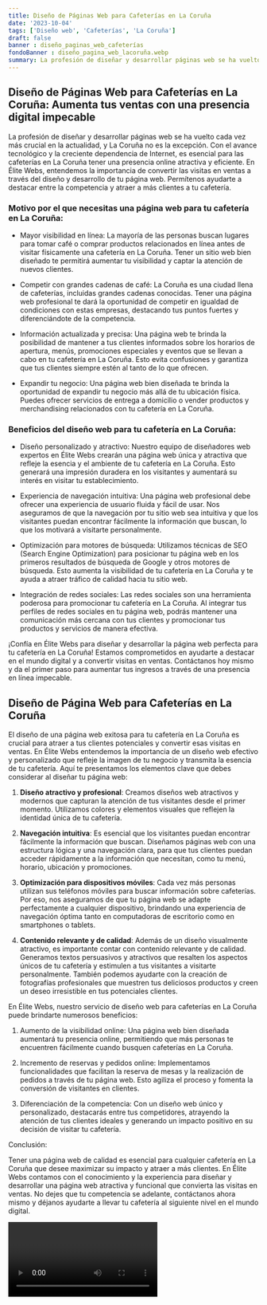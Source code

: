 ```yaml
---
title: Diseño de Páginas Web para Cafeterías en La Coruña
date: '2023-10-04'
tags: ['Diseño web', 'Cafeterías', 'La Coruña']
draft: false
banner : diseño_paginas_web_cafeterías
fondoBanner : diseño_pagina_web_lacoruña.webp
summary: La profesión de diseñar y desarrollar páginas web se ha vuelto cada vez más crucial en la actualidad, y La Coruña no es la excepción. Con el avance tecnológico y la creciente dependencia de Internet, es esencial para las cafeterías en La Coruña tener una presencia online atractiva y eficiente. En Élite Webs, entendemos la importancia de convertir las visitas en ventas a través del diseño y desarrollo de tu página web. Permítenos ayudarte a destacar entre la competencia y atraer a más clientes a tu cafetería.
---
```


## Diseño de Páginas Web para Cafeterías en La Coruña: Aumenta tus ventas con una presencia digital impecable

La profesión de diseñar y desarrollar páginas web se ha vuelto cada vez más crucial en la actualidad, y La Coruña no es la excepción. Con el avance tecnológico y la creciente dependencia de Internet, es esencial para las cafeterías en La Coruña tener una presencia online atractiva y eficiente. En Élite Webs, entendemos la importancia de convertir las visitas en ventas a través del diseño y desarrollo de tu página web. Permítenos ayudarte a destacar entre la competencia y atraer a más clientes a tu cafetería.

### Motivo por el que necesitas una página web para tu cafetería en La Coruña:

- Mayor visibilidad en línea: La mayoría de las personas buscan lugares para tomar café o comprar productos relacionados en línea antes de visitar físicamente una cafetería en La Coruña. Tener un sitio web bien diseñado te permitirá aumentar tu visibilidad y captar la atención de nuevos clientes.

- Competir con grandes cadenas de café: La Coruña es una ciudad llena de cafeterías, incluidas grandes cadenas conocidas. Tener una página web profesional te dará la oportunidad de competir en igualdad de condiciones con estas empresas, destacando tus puntos fuertes y diferenciándote de la competencia.

- Información actualizada y precisa: Una página web te brinda la posibilidad de mantener a tus clientes informados sobre los horarios de apertura, menús, promociones especiales y eventos que se llevan a cabo en tu cafetería en La Coruña. Esto evita confusiones y garantiza que tus clientes siempre estén al tanto de lo que ofrecen.

- Expandir tu negocio: Una página web bien diseñada te brinda la oportunidad de expandir tu negocio más allá de tu ubicación física. Puedes ofrecer servicios de entrega a domicilio o vender productos y merchandising relacionados con tu cafetería en La Coruña.

### Beneficios del diseño web para tu cafetería en La Coruña:

- Diseño personalizado y atractivo: Nuestro equipo de diseñadores web expertos en Élite Webs crearán una página web única y atractiva que refleje la esencia y el ambiente de tu cafetería en La Coruña. Esto generará una impresión duradera en los visitantes y aumentará su interés en visitar tu establecimiento.

- Experiencia de navegación intuitiva: Una página web profesional debe ofrecer una experiencia de usuario fluida y fácil de usar. Nos aseguramos de que la navegación por tu sitio web sea intuitiva y que los visitantes puedan encontrar fácilmente la información que buscan, lo que los motivará a visitarte personalmente.

- Optimización para motores de búsqueda: Utilizamos técnicas de SEO (Search Engine Optimization) para posicionar tu página web en los primeros resultados de búsqueda de Google y otros motores de búsqueda. Esto aumenta la visibilidad de tu cafetería en La Coruña y te ayuda a atraer tráfico de calidad hacia tu sitio web.

- Integración de redes sociales: Las redes sociales son una herramienta poderosa para promocionar tu cafetería en La Coruña. Al integrar tus perfiles de redes sociales en tu página web, podrás mantener una comunicación más cercana con tus clientes y promocionar tus productos y servicios de manera efectiva.

¡Confía en Élite Webs para diseñar y desarrollar la página web perfecta para tu cafetería en La Coruña! Estamos comprometidos en ayudarte a destacar en el mundo digital y a convertir visitas en ventas. Contáctanos hoy mismo y da el primer paso para aumentar tus ingresos a través de una presencia en línea impecable.

<GifSeo />

<Cta />

## Diseño de Página Web para Cafeterías en La Coruña

El diseño de una página web exitosa para tu cafetería en La Coruña es crucial para atraer a tus clientes potenciales y convertir esas visitas en ventas. En Élite Webs entendemos la importancia de un diseño web efectivo y personalizado que refleje la imagen de tu negocio y transmita la esencia de tu cafetería. Aquí te presentamos los elementos clave que debes considerar al diseñar tu página web:

1. **Diseño atractivo y profesional**: Creamos diseños web atractivos y modernos que capturan la atención de tus visitantes desde el primer momento. Utilizamos colores y elementos visuales que reflejen la identidad única de tu cafetería.

2. **Navegación intuitiva**: Es esencial que los visitantes puedan encontrar fácilmente la información que buscan. Diseñamos páginas web con una estructura lógica y una navegación clara, para que tus clientes puedan acceder rápidamente a la información que necesitan, como tu menú, horario, ubicación y promociones.

3. **Optimización para dispositivos móviles**: Cada vez más personas utilizan sus teléfonos móviles para buscar información sobre cafeterías. Por eso, nos aseguramos de que tu página web se adapte perfectamente a cualquier dispositivo, brindando una experiencia de navegación óptima tanto en computadoras de escritorio como en smartphones o tablets.

4. **Contenido relevante y de calidad**: Además de un diseño visualmente atractivo, es importante contar con contenido relevante y de calidad. Generamos textos persuasivos y atractivos que resalten los aspectos únicos de tu cafetería y estimulen a tus visitantes a visitarte personalmente. También podemos ayudarte con la creación de fotografías profesionales que muestren tus deliciosos productos y creen un deseo irresistible en tus potenciales clientes.

En Élite Webs, nuestro servicio de diseño web para cafeterías en La Coruña puede brindarte numerosos beneficios:

1. Aumento de la visibilidad online: Una página web bien diseñada aumentará tu presencia online, permitiendo que más personas te encuentren fácilmente cuando busquen cafeterías en La Coruña.

2. Incremento de reservas y pedidos online: Implementamos funcionalidades que facilitan la reserva de mesas y la realización de pedidos a través de tu página web. Esto agiliza el proceso y fomenta la conversión de visitantes en clientes.

3. Diferenciación de la competencia: Con un diseño web único y personalizado, destacarás entre tus competidores, atrayendo la atención de tus clientes ideales y generando un impacto positivo en su decisión de visitar tu cafetería.

Conclusión:

Tener una página web de calidad es esencial para cualquier cafetería en La Coruña que desee maximizar su impacto y atraer a más clientes. En Élite Webs contamos con el conocimiento y la experiencia para diseñar y desarrollar una página web atractiva y funcional que convierta las visitas en ventas. No dejes que tu competencia se adelante, contáctanos ahora mismo y déjanos ayudarte a llevar tu cafetería al siguiente nivel en el mundo digital.

<Video />

<CtaBot job='Cafeterías' city='La Coruña'/>

<Gmaps query='La Coruña+españa+maps' />